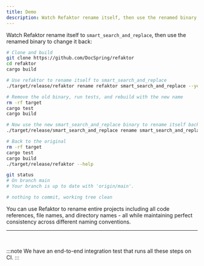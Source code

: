 ```yaml
---
title: Demo
description: Watch Refaktor rename itself, then use the renamed binary to change it back
---
```



Watch Refaktor rename itself to `smart_search_and_replace`, then use the renamed binary to change it back:

```bash
# Clone and build
git clone https://github.com/DocSpring/refaktor
cd refaktor
cargo build

# Use refaktor to rename itself to smart_search_and_replace
./target/release/refaktor rename refaktor smart_search_and_replace --yes

# Remove the old binary, run tests, and rebuild with the new name
rm -rf target
cargo test
cargo build

# Now use the new smart_search_and_replace binary to rename itself back to refaktor
./target/release/smart_search_and_replace rename smart_search_and_replace refaktor --yes

# Back to the original
rm -rf target
cargo test
cargo build
./target/release/refaktor --help

git status
# On branch main
# Your branch is up to date with 'origin/main'.

# nothing to commit, working tree clean

```

You can use Refaktor to rename entire projects including all code references, 
file names, and directory names - all while maintaining perfect consistency across 
different naming conventions.
<br/>

---

<br/>

:::note
We have an end-to-end integration test that runs all these steps on CI.
:::

<LinkCard
  title=".github/workflows/e2e.yml"
  href="https://github.com/DocSpring/refaktor/blob/main/.github/workflows/e2e.yml"
  description="View the config for this GitHub Actions workflow"
/>
